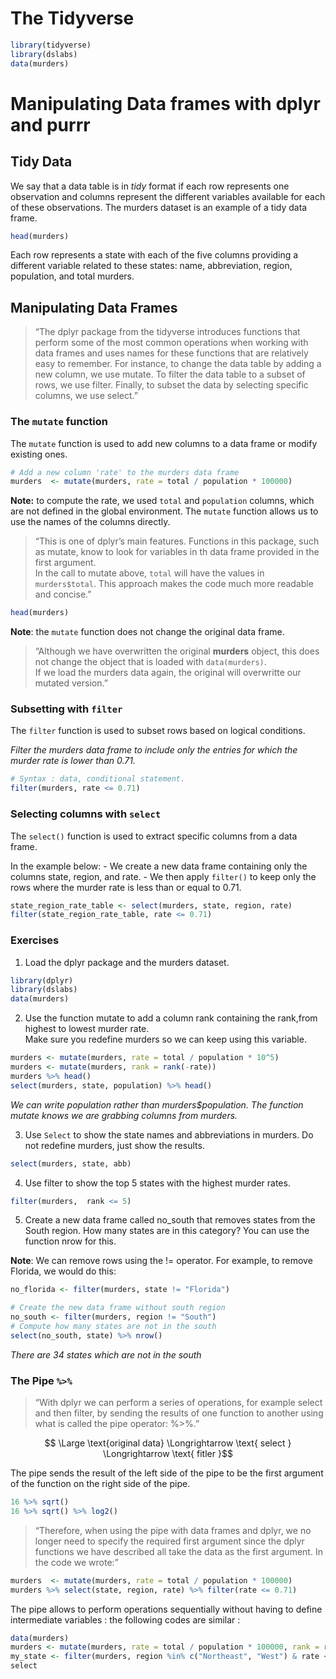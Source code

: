 # The Tidyverse

```r
library(tidyverse)
library(dslabs)
data(murders)
```

# Manipulating Data frames with dplyr and purrr

## Tidy Data

We say that a data table is in *tidy* format if each row represents one observation and columns
represent the different variables available for each of these observations.
The murders dataset is an example of a tidy data frame.

```r
head(murders)
```

Each row represents a state with each of the five columns providing a different variable related
to these states: name, abbreviation, region, population, and total murders.

## Manipulating Data Frames

>"The dplyr package from the tidyverse introduces functions that perform some of the most
common operations when working with data frames and uses names for these functions that
are relatively easy to remember. For instance, to change the data table by adding a new
column, we use mutate. To filter the data table to a subset of rows, we use filter. Finally,
to subset the data by selecting specific columns, we use select."


### The `mutate` function
The `mutate` function is used to add new columns to a data frame or modify existing ones.

```r
# Add a new column 'rate' to the murders data frame
murders  <- mutate(murders, rate = total / population * 100000)
```

**Note:** to compute the rate, we used `total` and `population` columns, which are not defined in the
global environment. The `mutate` function allows us to use the names of the columns directly.

>"This is one of dplyr's main features. Functions in this package, such as mutate, know to look for variables in th data frame provided in the first argument.  
In the call to mutate above, `total` will have the values in `murders$total`. This approach makes the code much more readable and concise."


```r
head(murders)
```

**Note**: the `mutate` function does not change the original data frame.  

>"Although we have overwritten the original **murders** object, this does not change the object that is loaded with `data(murders)`.  
If we load the murders data again, the original will overwritte our mutated version."

### Subsetting with `filter`
The `filter` function is used to subset rows based on logical conditions.

*Filter the murders data frame to include only the entries for which the murder rate is lower than 0.71.*

```r
# Syntax : data, conditional statement.
filter(murders, rate <= 0.71)
```

### Selecting columns with `select`

The `select()` function is used to extract specific columns from a data frame.

In the example below:
- We create a new data frame containing only the columns state, region, and rate.
- We then apply `filter()` to keep only the rows where the murder rate is less than or equal to 0.71.

```r
state_region_rate_table <- select(murders, state, region, rate)
filter(state_region_rate_table, rate <= 0.71)
```

### Exercises

1. Load the dplyr package and the murders dataset.
```r
library(dplyr)
library(dslabs)
data(murders)
```

2. Use the function mutate to add a column rank containing the rank,from highest to lowest murder rate.  
Make sure you redefine murders so we can keep using this variable.
```r
murders <- mutate(murders, rate = total / population * 10^5)
murders <- mutate(murders, rank = rank(-rate))
murders %>% head()
select(murders, state, population) %>% head()
```
*We can write population rather than murders$population. The function mutate knows we are grabbing columns from murders.*


3. Use `Select` to show the state names and abbreviations in murders. Do not redefine murders, just show the results.

```r
select(murders, state, abb)
```

4. Use filter to show the top 5 states with the highest murder rates.

```r
filter(murders,  rank <= 5)
```

5. Create a new data frame called no_south that removes states from the South region. How
many states are in this category? You can use the function nrow for this.

**Note**: We can remove rows using the != operator. For example, to remove Florida, we would do
this:
```r
no_florida <- filter(murders, state != "Florida")
```

```r
# Create the new data frame without south region
no_south <- filter(murders, region != "South")
# Compute how many states are not in the south
select(no_south, state) %>% nrow()
```

*There are 34 states which are not in the south*

### The Pipe `%>%`

>"With dplyr we can perform a series of operations, for example select and then filter, 
by sending the results of one function to another using what is called the pipe operator: %>%."

$$ \Large \text{original data} \Longrightarrow \text{ select } \Longrightarrow \text{ fitler }$$ 

The pipe sends the result of the left side of the pipe to be the first argument of the function on the right side of the pipe.

```r
16 %>% sqrt()
16 %>% sqrt() %>% log2()
```

>"Therefore, when using the pipe with data frames and dplyr, we no longer need to specify 
the required first argument since the dplyr functions we have described all take the data
as the first argument. In the code we wrote:"

```r
murders  <- mutate(murders, rate = total / population * 100000)
murders %>% select(state, region, rate) %>% filter(rate <= 0.71)
```

The pipe allows to perform operations sequentially without having to define intermediate variables : the following codes are similar : 

```r
data(murders)
murders <- mutate(murders, rate = total / population * 100000, rank = rank(-rate))  # nolint
my_state <- filter(murders, region %in% c("Northeast", "West") & rate < 1)
select
```

